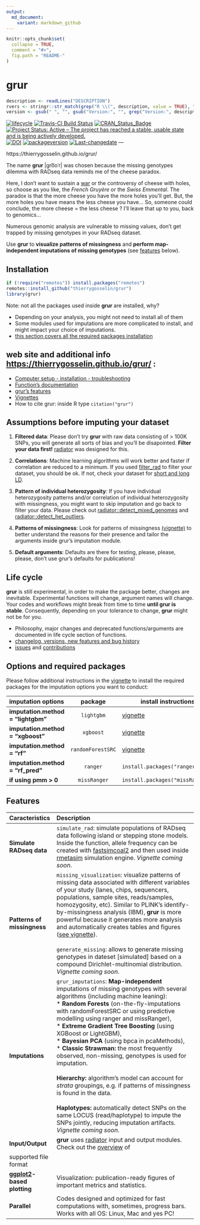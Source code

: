 ```yaml
---
output:
  md_document:
    variant: markdown_github
---
```

<!-- README.md is generated from README.Rmd. Please edit that file -->

```r
knitr::opts_chunk$set(
  collapse = TRUE,
  comment = "#>",
  fig.path = "README-"
)
```

# grur <img src="docs/logo.png" align="right" alt="" />
<!-- badges: start -->
```r
description <- readLines("DESCRIPTION")
rvers <- stringr::str_match(grep("R \\(", description, value = TRUE), "[0-9]{1,4}\\.[0-9]{1,4}\\.[0-9]{1,4}")[1,1]
version <- gsub(" ", "", gsub("Version:", "", grep("Version:", description, value = TRUE)))
```
[![lifecycle](https://img.shields.io/badge/lifecycle-experimental-orange.svg)](https://tidyverse.org/lifecycle/#experimental)
[![Travis-CI Build Status](https://travis-ci.org/thierrygosselin/grur.svg?branch=master)](https://travis-ci.org/thierrygosselin/grur)
[![CRAN_Status_Badge](http://www.r-pkg.org/badges/version/grur)](http://cran.r-project.org/package=grur)
[![Project Status: Active – The project has reached a stable, usable state and is being actively developed.](http://www.repostatus.org/badges/latest/active.svg)](http://www.repostatus.org/#active)
[![DOI](https://zenodo.org/badge/87596763.svg)](https://zenodo.org/badge/latestdoi/87596763)
[![packageversion](https://img.shields.io/badge/Package%20version-`r version`-orange.svg)](commits/master)
[![Last-changedate](https://img.shields.io/badge/last%20change-`r gsub('-', '--', Sys.Date())`-brightgreen.svg)](/commits/master)
<!-- badges: end -->
---


https://thierrygosselin.github.io/grur/

The name **grur** |ɡro͞oˈr| was chosen because the missing genotypes dilemma with
RADseq data reminds me of the cheese paradox. 

Here, I don't want to sustain a
[war](http://www.lefigaro.fr/flash-eco/2012/12/07/97002-20121207FILWWW00487-le-gruyere-francais-doit-avoir-des-trous.php)
or the controversy of cheese with holes,
so choose as you like, the *French Gruyère* or the *Swiss Emmental*.
The paradox is that the more cheese you have the more holes you'll get.
But, the more holes you have means the less cheese you have...
So, someone could conclude, the more cheese = the less cheese ?
I'll leave that up to you, back to genomics...

Numerous genomic analysis are vulnerable to missing values,
don't get trapped by missing genotypes in your RADseq dataset.

Use **grur** to **visualize patterns of missingness** and 
**perform map-independent imputations of missing genotypes** 
(see [features](https://github.com/thierrygosselin/grur#features) below).



## Installation
```r
if (!require("remotes")) install.packages("remotes")
remotes::install_github("thierrygosselin/grur")
library(grur)
```
Note: not all the packages used inside **grur** are installed, why?

* Depending on your analysis, you might not need to install all of them
* Some modules used for imputations are more complicated to install, and might
impact your choice of imputations.
* [this section covers all the required packages installation](https://thierrygosselin.github.io/grur/index.html#options-and-required-packages)

## web site and additional info [https://thierrygosselin.github.io/grur/](https://thierrygosselin.github.io/grur/) :

* [Computer setup - installation - troubleshooting](http://thierrygosselin.github.io/grur/articles/rad_genomics_computer_setup.html)
* [Function's documentation](http://thierrygosselin.github.io/grur/reference/index.html)
* [grur's features](https://thierrygosselin.github.io/grur/index.html#features)
* [Vignettes](http://thierrygosselin.github.io/grur/articles/index.html)
* How to cite grur: inside R type `citation("grur")`

## Assumptions before imputing your dataset

1. **Filtered data**: Please don't try **grur** with raw data consisting of > 100K SNPs, 
you will generate all sorts of bias and you'll be disapointed. **Filter your data first!**
[radiator](https://thierrygosselin.github.io/radiator/) was designed for this.

2. **Correlations**: Machine learning algorithms will work better and 
faster if correlation are reduced to a minimum. If you used 
[filter_rad](https://thierrygosselin.github.io/radiator/reference/filter_rad.html)
to filter your dataset, you should be ok. If not, check your dataset for 
[short and long LD](https://thierrygosselin.github.io/radiator/reference/filter_ld.html).

3. **Pattern of individual heterozygosity**: If you have individual 
heterozygosity patterns and/or correlation of individual heterozygosity with 
missingness, you might want to skip imputation and go back to filter your data. 
Please check out [radiator::detect_mixed_genomes](https://thierrygosselin.github.io/radiator/reference/detect_mixed_genomes.html) and [radiator::detect_het_outliers](https://thierrygosselin.github.io/radiator/reference/detect_het_outliers.html).

4. **Patterns of missingness**: Look for patterns of missingness [(vignette)](https://thierrygosselin.github.io/grur/articles/vignette_missing_data_analysis.html) to better understand the reasons for their presence and tailor the arguments inside grur's imputation module.

5. **Default arguments**: Defaults are there for testing, please, please, please, don't use 
grur's defaults for publications!


## Life cycle

**grur** is still experimental, in order to make the package better, changes are 
inevitable. Experimental functions will change, argument names will change.
Your codes and workflows might break from time to time **until grur is stable**. 
Consequently, depending on your tolerance to change, **grur** might not be for you.

* Philosophy, major changes and deprecated functions/arguments are documented in
life cycle section of functions. 
* [changelog, versions, new features and bug history](https://thierrygosselin.github.io/grur/news/index.html)
* [issues](https://github.com/thierrygosselin/grur/issues/new/choose) and [contributions](https://github.com/thierrygosselin/grur/issues/new/choose)


## Options and required packages

Please follow additional instructions in the [vignette](http://thierrygosselin.github.io/grur/articles/rad_genomics_computer_setup.html) to install the required packages for the imputation options you want to conduct:

| imputation options | package | install instructions |
|:-------------------|:-------------------------:|-------------------------------|
|**imputation.method = "lightgbm"**|`lightgbm`|[vignette](http://thierrygosselin.github.io/grur/articles/rad_genomics_computer_setup.html)|
|**imputation.method = "xgboost"**|`xgboost`|[vignette](http://thierrygosselin.github.io/grur/articles/rad_genomics_computer_setup.html)|
|**imputation.method = "rf"**|`randomForestSRC`|[vignette](http://thierrygosselin.github.io/grur/articles/rad_genomics_computer_setup.html)|
|**imputation.method = "rf_pred"**|`ranger`|`install.packages("ranger")`|
|**if using pmm > 0**|`missRanger`|`install.packages("missRanger")`|


## Features
| Caracteristics | Description |
|:-------------------|:--------------------------------------------------------|
|**Simulate RADseq data**|`simulate_rad`: simulate populations of RADseq data following island or stepping stone models. Inside the function, allele frequency can be created with [fastsimcoal2](http://cmpg.unibe.ch/software/fastsimcoal2/) and then used inside [rmetasim](https://github.com/stranda/rmetasim) simulation engine. *Vignette coming soon*.|
|**Patterns of missingness**|`missing_visualization`: visualize patterns of missing data associated with different variables of your study (lanes, chips, sequencers, populations, sample sites, reads/samples, homozygosity, etc). Similar to PLINK's identify-by-missingness analysis (IBM), **grur** is more powerful because it generates more analysis and automatically creates tables and figures ([see vignette](https://thierrygosselin.github.io/grur/articles/vignette_missing_data_analysis.html)). <br><br>`generate_missing`: allows to generate missing genotypes in dateset [simulated] based on a compound Dirichlet-multinomial distribution. *Vignette coming soon*.|
|**Imputations**|`grur_imputations`: **Map-independent** imputations of missing genotypes with several algorithms (including machine leaning):<br> * **Random Forests** (on-the-fly-imputations with randomForestSRC or using predictive modelling using ranger and missRanger),<br>* **Extreme Gradient Tree Boosting** (using XGBoost or LightGBM),<br>* **Bayesian PCA** (using bpca in pcaMethods),<br>* **Classic Strawman: ** the most frequently observed, non-missing, genotypes is used for imputation.<br><br>**Hierarchy: ** algorithm's model can account for *strata* groupings, e.g. if patterns of missingness is found in the data.<br><br>**Haplotypes: ** automatically detect SNPs on the same LOCUS (read/haplotype) to impute the SNPs jointly, reducing imputation artifacts. *Vignette coming soon*.|
| **Input/Output** | **grur** uses [radiator](https://thierrygosselin.github.io/radiator/index.html) input and output modules. Check out the [overview](https://thierrygosselin.github.io/radiator/articles/get_started.html#overview) of
supported file format|
|**[ggplot2](http://ggplot2.org)-based plotting**|Visualization: publication-ready figures of important metrics and statistics.|
|**Parallel**|Codes designed and optimized for fast computations with, sometimes, progress bars. Works with all OS: Linux, Mac and yes PC!|
